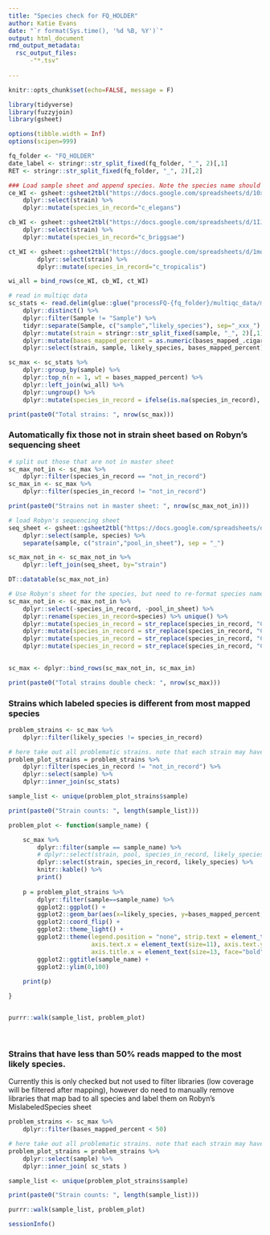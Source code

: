 ```yaml
---
title: "Species check for FQ_HOLDER"
author: Katie Evans
date: "`r format(Sys.time(), '%d %B, %Y')`"
output: html_document
rmd_output_metadata:
  rsc_output_files:
      -"*.tsv"
      
---
```


```r
knitr::opts_chunk$set(echo=FALSE, message = F)
```

```r
library(tidyverse)
library(fuzzyjoin)
library(gsheet)

options(tibble.width = Inf)
options(scipen=999)

```

```r

fq_folder <- "FQ_HOLDER"
date_label <- stringr::str_split_fixed(fq_folder, "_", 2)[,1]
RET <- stringr::str_split_fixed(fq_folder, "_", 2)[,2]

```


```r
### Load sample sheet and append species. Note the species name should be the same as what the species_check used
ce_WI <- gsheet::gsheet2tbl("https://docs.google.com/spreadsheets/d/10x-CcKNCl80F9hMcrGWC4fhP_cbekSzi5_IYBY2UqCc/edit?usp=sharing") %>%
    dplyr::select(strain) %>%
    dplyr::mutate(species_in_record="c_elegans")

cb_WI <- gsheet::gsheet2tbl("https://docs.google.com/spreadsheets/d/1IJHMLwuaxS_sEO31TyK5NLxPX7_qSd0bHNKverAv8-0/edit?usp=sharing") %>%
    dplyr::select(strain) %>%
    dplyr::mutate(species_in_record="c_briggsae")

ct_WI <- gsheet::gsheet2tbl("https://docs.google.com/spreadsheets/d/1mqXOlUX7UeiPBe8jfAwFZnqlzhb7X-eKGK_TydT7Gx4/edit?usp=sharing") %>%
        dplyr::select(strain) %>%
        dplyr::mutate(species_in_record="c_tropicalis")

wi_all = bind_rows(ce_WI, cb_WI, ct_WI)

```



```r

# read in multiqc data
sc_stats <- read.delim(glue::glue("processFQ-{fq_folder}/multiqc_data/multiqc_samtools_stats.txt"), stringsAsFactors=FALSE) %>% 
    dplyr::distinct() %>%
    dplyr::filter(Sample != "Sample") %>%
    tidyr::separate(Sample, c("sample","likely_species"), sep="_xxx_") %>% 
    dplyr::mutate(strain = stringr::str_split_fixed(sample, "_", 2)[,1]) %>%
    dplyr::mutate(bases_mapped_percent = as.numeric(bases_mapped_.cigar.)/as.numeric(total_length) * 100) %>% 
    dplyr::select(strain, sample, likely_species, bases_mapped_percent)

sc_max <- sc_stats %>%
    dplyr::group_by(sample) %>% 
    dplyr::top_n(n = 1, wt = bases_mapped_percent) %>% 
    dplyr::left_join(wi_all) %>% 
    dplyr::ungroup() %>% 
    dplyr::mutate(species_in_record = ifelse(is.na(species_in_record), "not_in_record", species_in_record))

print(paste0("Total strains: ", nrow(sc_max)))
```


### Automatically fix those not in strain sheet based on Robyn's sequencing sheet
```r
# split out those that are not in master sheet
sc_max_not_in <- sc_max %>%
    dplyr::filter(species_in_record == "not_in_record")
sc_max_in <- sc_max %>%
    dplyr::filter(species_in_record != "not_in_record")

print(paste0("Strains not in master sheet: ", nrow(sc_max_not_in)))

# load Robyn's sequencing sheet
seq_sheet <- gsheet::gsheet2tbl("https://docs.google.com/spreadsheets/d/1CpSpzU1p-WtGKIMBK99DL5AeZb-A8QrHPuLkM_fAuEY/edit#gid=484600292") %>%
    dplyr::select(sample, species) %>% 
    separate(sample, c("strain","pool_in_sheet"), sep = "_")

sc_max_not_in <- sc_max_not_in %>%
    dplyr::left_join(seq_sheet, by="strain")

DT::datatable(sc_max_not_in)

# Use Robyn's sheet for the species, but need to re-format species names
sc_max_not_in <- sc_max_not_in %>%
    dplyr::select(-species_in_record, -pool_in_sheet) %>%
    dplyr::rename(species_in_record=species) %>% unique() %>%
    dplyr::mutate(species_in_record = str_replace(species_in_record, "C. nigoni", "c_nigoni")) %>%
    dplyr::mutate(species_in_record = str_replace(species_in_record, "C. briggsae", "c_briggsae")) %>% 
    dplyr::mutate(species_in_record = str_replace(species_in_record, "C. elegans", "c_elegans")) %>% 
    dplyr::mutate(species_in_record = str_replace(species_in_record, "C. tropicalis", "c_tropicalis"))
    

sc_max <- dplyr::bind_rows(sc_max_not_in, sc_max_in)

print(paste0("Total strains double check: ", nrow(sc_max)))
```


### Strains which labeled species is different from most mapped species

```r
problem_strains <- sc_max %>%
    dplyr::filter(likely_species != species_in_record)

# here take out all problematic strains. note that each strain may have > 1 samples (aka sequencing runs)
problem_plot_strains = problem_strains %>%
    dplyr::filter(species_in_record != "not_in_record") %>%  
    dplyr::select(sample) %>% 
    dplyr::inner_join(sc_stats) 

sample_list <- unique(problem_plot_strains$sample)

print(paste0("Strain counts: ", length(sample_list)))

problem_plot <- function(sample_name) {

    sc_max %>%
        dplyr::filter(sample == sample_name) %>%
        # dplyr::select(strain, pool, species_in_record, likely_species) %>% 
        dplyr::select(strain, species_in_record, likely_species) %>% 
        knitr::kable() %>% 
        print()
    
    p = problem_plot_strains %>% 
        dplyr::filter(sample==sample_name) %>% 
        ggplot2::ggplot() +  
        ggplot2::geom_bar(aes(x=likely_species, y=bases_mapped_percent,fill=likely_species), stat = "identity") +
        ggplot2::coord_flip() + 
        ggplot2::theme_light() + 
        ggplot2::theme(legend.position = "none", strip.text = element_text(size = 14, face = "bold"), 
                       axis.text.x = element_text(size=11), axis.text.y = element_text(face = "bold"), 
                       axis.title.x = element_text(size=13, face="bold")) + 
        ggplot2::ggtitle(sample_name) + 
        ggplot2::ylim(0,100)
    
    print(p)

}


purrr::walk(sample_list, problem_plot)
```

<br>

### Strains that have less than 50% reads mapped to the most likely species. 
Currently this is only checked but not used to filter libraries (low coverage will be filtered after mapping), however do need to manually remove libraries that map bad to all species and label them on Robyn's MislabeledSpecies sheet

```r
problem_strains <- sc_max %>%
    dplyr::filter(bases_mapped_percent < 50)

# here take out all problematic strains. note that each strain may have > 1 samples (aka sequencing runs)
problem_plot_strains = problem_strains %>%  
    dplyr::select(sample) %>% 
    dplyr::inner_join( sc_stats ) 

sample_list <- unique(problem_plot_strains$sample)

print(paste0("Strain counts: ", length(sample_list)))

purrr::walk(sample_list, problem_plot)
```


```r
sessionInfo()
```